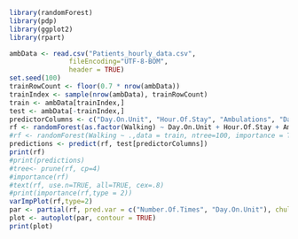 ```r
library(randomForest)
library(pdp)
library(ggplot2)
library(rpart)

ambData <- read.csv("Patients_hourly_data.csv",
               fileEncoding="UTF-8-BOM",
               header = TRUE)
set.seed(100)
trainRowCount <- floor(0.7 * nrow(ambData))
trainIndex <- sample(nrow(ambData), trainRowCount)
train <- ambData[trainIndex,]
test <- ambData[-trainIndex,]
predictorColumns <- c("Day.On.Unit", "Hour.Of.Stay", "Ambulations", "Daily.Ambulation.Total", "Hour", "Number.Of.Times", "Hours.Since.Last.Walk", "Distance.Of.Last.Walk", "Total.Distance.Walked")
rf <- randomForest(as.factor(Walking) ~ Day.On.Unit + Hour.Of.Stay + Ambulations + Daily.Ambulation.Total + Hour + Number.Of.Times + Hours.Since.Last.Walk + Distance.Of.Last.Walk + Total.Distance.Walked, data = train, ntree=100)
#rf <- randomForest(Walking ~ .,data = train, ntree=100, importance = TRUE)
predictions <- predict(rf, test[predictorColumns])
print(rf)
#print(predictions)
#tree<- prune(rf, cp=4)
#importance(rf)
#text(rf, use.n=TRUE, all=TRUE, cex=.8)
#print(importance(rf,type = 2)) 
varImpPlot(rf,type=2)
par <- partial(rf, pred.var = c("Number.Of.Times", "Day.On.Unit"), chull = TRUE)
plot <- autoplot(par, contour = TRUE)
print(plot)
```